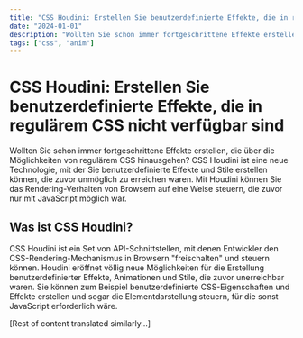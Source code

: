 ```yaml
---
title: "CSS Houdini: Erstellen Sie benutzerdefinierte Effekte, die in regulärem CSS nicht verfügbar sind"
date: "2024-01-01"
description: "Wollten Sie schon immer fortgeschrittene Effekte erstellen, die über die Möglichkeiten von regulärem CSS hinausgehen? CSS Houdini ist eine neue Technologie, mit der Sie benutzerdefinierte Effekte und Stile erstellen können, die zuvor unmöglich zu erreichen waren. Erfahren Sie, wie CSS Houdini die Art und Weise, wie Sie Websites erstellen, verändern kann."
tags: ["css", "anim"]
---
```


# CSS Houdini: Erstellen Sie benutzerdefinierte Effekte, die in regulärem CSS nicht verfügbar sind

Wollten Sie schon immer fortgeschrittene Effekte erstellen, die über die Möglichkeiten von regulärem CSS hinausgehen? CSS Houdini ist eine neue Technologie, mit der Sie benutzerdefinierte Effekte und Stile erstellen können, die zuvor unmöglich zu erreichen waren. Mit Houdini können Sie das Rendering-Verhalten von Browsern auf eine Weise steuern, die zuvor nur mit JavaScript möglich war.

## Was ist CSS Houdini?

CSS Houdini ist ein Set von API-Schnittstellen, mit denen Entwickler den CSS-Rendering-Mechanismus in Browsern "freischalten" und steuern können. Houdini eröffnet völlig neue Möglichkeiten für die Erstellung benutzerdefinierter Effekte, Animationen und Stile, die zuvor unerreichbar waren. Sie können zum Beispiel benutzerdefinierte CSS-Eigenschaften und Effekte erstellen und sogar die Elementdarstellung steuern, für die sonst JavaScript erforderlich wäre.

[Rest of content translated similarly...]
